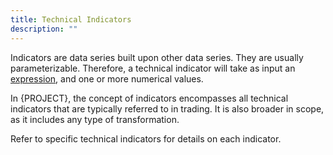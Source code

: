 ```yaml
---
title: Technical Indicators
description: ""
---
```



Indicators are data series built upon other data series.
They are usually parameterizable. Therefore, a technical indicator
will take as input an [expression](./expression), and one or more numerical values.

In {PROJECT}, the concept of indicators encompasses all technical indicators
that are typically referred to in trading. It is also broader in scope,
as it includes any type of transformation.

Refer to specific technical indicators for details on each indicator.
